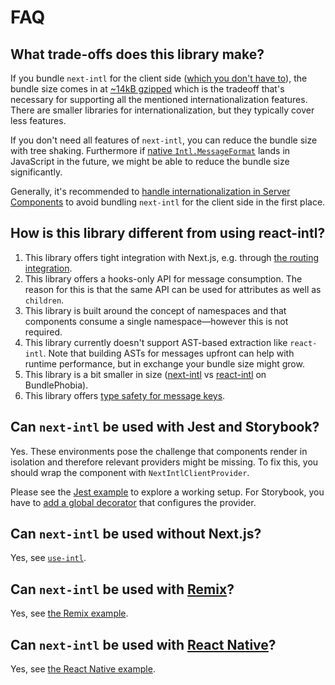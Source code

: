 # FAQ

## What trade-offs does this library make?

If you bundle `next-intl` for the client side ([which you don't have to](/docs/environments/server-client-components)), the bundle size comes in at [~14kB gzipped](https://bundlephobia.com/result?p=next-intl) which is the tradeoff that's necessary for supporting all the mentioned internationalization features. There are smaller libraries for internationalization, but they typically cover less features.

If you don't need all features of `next-intl`, you can reduce the bundle size with tree shaking. Furthermore if [native `Intl.MessageFormat`](https://github.com/tc39/proposal-intl-messageformat) lands in JavaScript in the future, we might be able to reduce the bundle size significantly.

Generally, it's recommended to [handle internationalization in Server Components](/docs/environments/server-client-components) to avoid bundling `next-intl` for the client side in the first place.

## How is this library different from using react-intl?

1. This library offers tight integration with Next.js, e.g. through [the routing integration](/docs/routing).
2. This library offers a hooks-only API for message consumption. The reason for this is that the same API can be used for attributes as well as `children`.
3. This library is built around the concept of namespaces and that components consume a single namespace—however this is not required.
4. This library currently doesn't support AST-based extraction like `react-intl`. Note that building ASTs for messages upfront can help with runtime performance, but in exchange your bundle size might grow.
5. This library is a bit smaller in size ([next-intl](https://bundlephobia.com/result?p=next-intl) vs [react-intl](https://bundlephobia.com/result?p=react-intl) on BundlePhobia).
6. This library offers [type safety for message keys](/docs/typescript).

## Can `next-intl` be used with Jest and Storybook?

Yes. These environments pose the challenge that components render in isolation and therefore relevant providers might be missing. To fix this, you should wrap the component with `NextIntlClientProvider`.

Please see the [Jest example](https://github.com/amannn/next-intl/blob/main/examples/example-next-13/src/components/Navigation.spec.tsx) to explore a working setup. For Storybook, you have to [add a global decorator](https://storybook.js.org/docs/react/writing-stories/decorators#global-decorators) that configures the provider.

## Can `next-intl` be used without Next.js?

Yes, see [`use-intl`](https://github.com/amannn/next-intl/tree/main/packages/use-intl).

## Can `next-intl` be used with [Remix](https://remix.run/)?

Yes, see [the Remix example](https://github.com/amannn/next-intl/tree/main/examples/example-remix).

## Can `next-intl` be used with [React Native](https://reactnative.dev/)?

Yes, see [the React Native example](https://github.com/amannn/next-intl/tree/main/examples/example-react-native).
